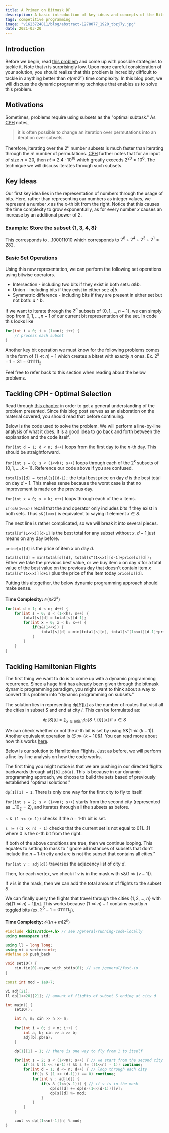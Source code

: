 ```yaml
---
title: A Primer on Bitmask DP
description: A basic introduction of key ideas and concepts of the Bitmask DP paradigm.
tags: competitive programming
image: "v1623724811/blog/abstract-1278077_1920_tbzj7y.jpg"
date: 2021-03-20
---
```


<NextImage
	src="v1623724811/blog/abstract-1278077_1920_tbzj7y.jpg"
	width={1920}
	height={1357}
/>

## Introduction

Before we begin, read [this problem](https://cses.fi/problemset/task/1690) and come up with possible strategies to tackle it. Note that $n$ is surprisingly low. Upon more careful consideration of your solution, you should realize that this problem is incredibly difficult to tackle in anything better than $\mathcal{O}(nm2^n)$ time complexity. In this blog post, we will discuss the dynamic programming technique that enables us to solve this problem.

## Motivations

Sometimes, problems require using subsets as the "optimal subtask." As [CPH](/CPH.pdf) notes,

> it is often possible to change an iteration over permutations into an iteration over subsets.

Therefore, iterating over the $2^n$ number subsets is much faster than iterating through the $n!$ number of permutations. [CPH](/CPH.pdf) further notes that for an input of size $n=20$, then $n! \approx 2.4\cdot 10^{18}$ which greatly exceeds $2^{20}\approx 10^6$. The technique we will discuss iterates through such subsets.

## Key Ideas

Our first key idea lies in the representation of numbers through the usage of bits. Here, rather than representing our numbers as integer values, we represent a number $x$ as the $x$-th bit from the right. Notice that this causes the time complexity to grow exponentially, as for every number $x$ causes an increase by an additional power of $2$.

### Example: Store the subset $\{1, 3, 4, 8\}$

This corresponds to $...100011010$ which corresponds to $2^8+2^4+2^3+2^1=282$.

### Basic Set Operations

Using this new representation, we can perform the following set operations using bitwise operators.

- Intersection - including two bits if they exist in both sets: $a\&b$.
- Union - including bits if they exist in either set: $a|b$.
- Symmetric difference - including bits if they are present in either set but not both: $a$ ^ $b$.

If we want to iterate through the $2^n$ subsets of $\{0, 1,\ldots,n-1\}$, we can simply loop from $0,1,\ldots ,n-1$ of our current bit representation of the set. In code this looks like

```cpp
for(int i = 0; i < (1<<n); i++) {
    // process each subset
}
```

Another key bit operation we must know for the following problems comes in the form of $(1\ll n)-1$ which creates a bitset with exactly $n$ ones. Ex. $2^5-1=31=011111_2$

Feel free to refer back to this section when reading about the below problems.

## Tackling CPH - Optimal Selection

Read through [this chapter](/CPH.pdf#page=112) in order to get a general understanding of the problem presented. Since this blog post serves as an elaboration on the material covered, you should read that before continuing.

Below is the code used to solve the problem. We will perform a line-by-line analysis of what it does. It is a good idea to go back and forth between the explanation and the code itself.

`for(int d = 1; d < n; d++)` loops from the first day to the $n$-th day. This should be straightforward.

`for(int s = 0; s < (1<<k); s++)` loops through each of the $2^k$ subsets of $\{0, 1,\ldots,k-1\}$. Reference our code above if you are confused.

`total[s][d] = total[s][d-1];` the total best price on day $d$ is the best total on day $d-1$. This makes sense because the worst case is that no improvement is made on the previous day.

`for(int x = 0; x < k; x++)` loops through each of the $x$ items.

`if(s&(1<<x))` recall that the and operator only includes bits if they exist in both sets. Thus `s&(1<<x)` is equivalent to saying if element $x \in S$.

The next line is rather complicated, so we will break it into several pieces.

`total[s^(1<<x)][d-1]` is the best total for any subset without $x$. $d-1$ just means on any day before.

`price[x][d]` is the price of item $x$ on day $d$.

`total[s][d] = min(total[s][d], total[s^(1<<x)][d-1]+price[x][d]);` Either we take the previous best value, or we buy item $x$ on day $d$ for a total value of the best value on the previous day that doesn't contain item $x$ `total[s^(1<<x)][d+1]` plus the price of the item today `price[x][d]`.

Putting this altogether, the below dynamic programming approach should make sense.

**Time Complexity:** $\mathcal{O}(nk2^k)$

```cpp
for(int d = 1; d < n; d++) {
    for(int s = 0; s < (1<<k); s++) {
        total[s][d] = total[s][d-1];
        for(int x = 0; x < k; x++) {
            if(s&(1<<x)) {
                total[s][d] = min(total[s][d], total[s^(1<<x)][d-1]+price[x][d]);
            }
        }
    }
}
```

## Tackling Hamiltonian Flights

The first thing we want to do is to come up with a dynamic programming recurrence. Since a huge hint has already been given through the bitmask dynamic programming paradigm, you might want to think about a way to convert this problem into "dynamic programming on subsets."

The solution lies in representing $\texttt{dp}[S][i]$ as the number of routes that visit all the cities in subset $S$ and end at city $i$. This can be formulated as:

$$
\texttt{dp}[S][i]=\sum_{x\in \text{adj}[i]}\texttt{dp}[S\backslash \{i\}][x]\: \text{if}\: x \in S
$$

We can check whether or not the $k$-th bit is set by using $S \& (1 \ll (k-1))$. Another equivalent operation is $(S \gg (k-1))\& 1$. You can read more about how this works [here](https://www.geeksforgeeks.org/check-whether-k-th-bit-set-not/).

Below is our solution to Hamiltonian Flights. Just as before, we will perform a line-by-line analysis on how the code works.

The first thing you might notice is that we are pushing in our directed flights backwards through `adj[b].pb(a)`. This is because in our dynamic programming approach, we choose to build the sets based of previously established "optimal solutions."

`dp[1][1] = 1`. There is only one way for the first city to fly to itself.

`for(int s = 2; s < (1<<n); s++)` starts from the second city (represented as $...10_2=2$), and iterates through all the subsets as before.

`s & (1 << (n-1))` checks if the $n-1$-th bit is set.

`s != ((1 << n) - 1)` checks that the current set is not equal to $011\ldots 11$ where $0$ is the $n$-th bit from the right.

If both of the above conditions are true, then we continue looping. This equates to setting to mask to "ignore all instances of subsets that don't include the $n-1$-th city and are is not the subset that contains all cities."

`for(int v : adj[d])` traverses the adjacency list of city $d$.

Then, for each vertex, we check if $v$ is in the mask with $s \& (1\ll (v-1))$.

If $v$ is in the mask, then we can add the total amount of flights to the subset $S$.

We can finally query the flights that travel through the cities $\{1,2,\ldots,n\}$ with $\texttt{dp}[(1\ll n)-1][n]$.
This works because $(1\ll n)-1$ contains exactly $n$ toggled bits (ex. $2^5-1=011111_2$).

**Time Complexity:** $\mathcal{O}((n+m)2^n)$

```cpp
#include <bits/stdc++.h> // see /general/running-code-locally
using namespace std;

using ll = long long;
using vi = vector<int>;
#define pb push_back

void setIO() {
	cin.tie(0)->sync_with_stdio(0); // see /general/fast-io
}

const int mod = 1e9+7;

vi adj[21];
ll dp[1<<20][21]; // amount of flights of subset S ending at city d

int main() {
	setIO();

	int n, m; cin >> n >> m;

	for(int i = 0; i < m; i++) {
		int a, b; cin >> a >> b;
		adj[b].pb(a);
	}

	dp[1][1] = 1; // there is one way to fly from 1 to itself

	for(int s = 2; s < (1<<n); s++) { // we start from the second city
		if((s & (1 << (n-1))) && s != ((1<<n) - 1)) continue;
		for(int d = 1; d <= n; d++) { // loop through each city
			if((s & (1 << (d-1))) == 0) continue;
			for(int v : adj[d]) {
				if(s & (1<<(v-1))) { // if v is in the mask
					dp[s][d] += dp[s-(1<<(d-1))][v];
					dp[s][d] %= mod;
				}
			}
		}
	}

	cout << dp[(1<<n)-1][n] % mod;
}
```
